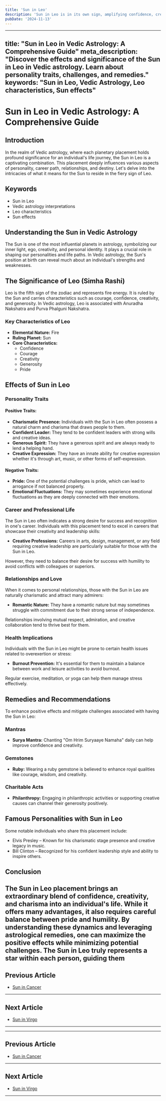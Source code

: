 ```yaml
---
title: 'Sun in Leo'
description: 'Sun in Leo is in its own sign, amplifying confidence, creativity, and leadership abilities. These individuals are charismatic, generous, and seek recognition and admiration. in Vedic Astrology'
pubDate: '2024-11-13'
---
```


---
title: "Sun in Leo in Vedic Astrology: A Comprehensive Guide"
meta_description: "Discover the effects and significance of the Sun in Leo in Vedic astrology. Learn about personality traits, challenges, and remedies."
keywords: "Sun in Leo, Vedic Astrology, Leo characteristics, Sun effects"
---

# Sun in Leo in Vedic Astrology: A Comprehensive Guide

## Introduction

In the realm of Vedic astrology, where each planetary placement holds profound significance for an individual's life journey, the Sun in Leo is a captivating combination. This placement deeply influences various aspects of personality, career path, relationships, and destiny. Let's delve into the intricacies of what it means for the Sun to reside in the fiery sign of Leo.

## Keywords

- Sun in Leo
- Vedic astrology interpretations
- Leo characteristics
- Sun effects

## Understanding the Sun in Vedic Astrology

The Sun is one of the most influential planets in astrology, symbolizing our inner light, ego, creativity, and personal identity. It plays a crucial role in shaping our personalities and life paths. In Vedic astrology, the Sun's position at birth can reveal much about an individual's strengths and weaknesses.

## The Significance of Leo (Simha Rashi)

Leo is the fifth sign of the zodiac and represents fire energy. It is ruled by the Sun and carries characteristics such as courage, confidence, creativity, and generosity. In Vedic astrology, Leo is associated with Anuradha Nakshatra and Purva Phalguni Nakshatra.

### Key Characteristics of Leo

- **Elemental Nature:** Fire
- **Ruling Planet:** Sun
- **Core Characteristics:**
  - Confidence
  - Courage
  - Creativity
  - Generosity
  - Pride

## Effects of Sun in Leo

### Personality Traits

#### Positive Traits:
- **Charismatic Presence:** Individuals with the Sun in Leo often possess a natural charm and charisma that draws people to them.
- **Confident Leader:** They tend to be confident leaders with strong wills and creative ideas.
- **Generous Spirit:** They have a generous spirit and are always ready to lend a helping hand.
- **Creative Expression:** They have an innate ability for creative expression whether it's through art, music, or other forms of self-expression.

#### Negative Traits:
- **Pride:** One of the potential challenges is pride, which can lead to arrogance if not balanced properly.
- **Emotional Fluctuations:** They may sometimes experience emotional fluctuations as they are deeply connected with their emotions.
  
### Career and Professional Life

The Sun in Leo often indicates a strong desire for success and recognition in one's career. Individuals with this placement tend to excel in careers that showcase their creativity and leadership skills:

- **Creative Professions:** Careers in arts, design, management, or any field requiring creative leadership are particularly suitable for those with the Sun in Leo.
  
However, they need to balance their desire for success with humility to avoid conflicts with colleagues or superiors.

### Relationships and Love

When it comes to personal relationships, those with the Sun in Leo are naturally charismatic and attract many admirers:

- **Romantic Nature:** They have a romantic nature but may sometimes struggle with commitment due to their strong sense of independence.
  
Relationships involving mutual respect, admiration, and creative collaboration tend to thrive best for them.

### Health Implications

Individuals with the Sun in Leo might be prone to certain health issues related to overexertion or stress:

- **Burnout Prevention:** It's essential for them to maintain a balance between work and leisure activities to avoid burnout.
  
Regular exercise, meditation, or yoga can help them manage stress effectively.

## Remedies and Recommendations

To enhance positive effects and mitigate challenges associated with having the Sun in Leo:

### Mantras
- **Surya Mantra:** Chanting "Om Hrim Suryaaye Namaha" daily can help improve confidence and creativity.

### Gemstones
- **Ruby:** Wearing a ruby gemstone is believed to enhance royal qualities like courage, wisdom, and creativity.

### Charitable Acts
- **Philanthropy:** Engaging in philanthropic activities or supporting creative causes can channel their generosity positively.

## Famous Personalities with Sun in Leo

Some notable individuals who share this placement include:

* Elvis Presley – Known for his charismatic stage presence and creative legacy in music.
* Bill Clinton – Recognized for his confident leadership style and ability to inspire others.

## Conclusion

The Sun in Leo placement brings an extraordinary blend of confidence, creativity, and charisma into an individual's life. While it offers many advantages, it also requires careful balance between pride and humility. By understanding these dynamics and leveraging astrological remedies, one can maximize the positive effects while minimizing potential challenges. The Sun in Leo truly represents a star within each person, guiding them
---

## Previous Article
- [Sun in Cancer](/blogs-md/0801_Sun_in_Rashi/080104_Sun_in_Cancer.mdx)

---

## Next Article
- [Sun in Virgo](/blogs-md/0801_Sun_in_Rashi/080106_Sun_in_Virgo.mdx)

---
---

## Previous Article
- [Sun in Cancer](080104_Sun_in_Cancer.mdx)

---

## Next Article
- [Sun in Virgo](080106_Sun_in_Virgo.mdx)

---
